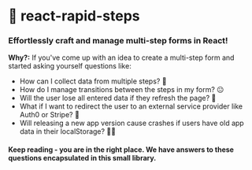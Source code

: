 # 🚀 react-rapid-steps
### Effortlessly craft and manage multi-step forms in React!
**Why?:** If you've come up with an idea to create a multi-step form and started asking yourself questions like:
* How can I collect data from multiple steps? 🤔
* How do I manage transitions between the steps in my form? 😐
* Will the user lose all entered data if they refresh the page? 🫣
* What if I want to redirect the user to an external service provider like Auth0 or Stripe? 🫠
* Will releasing a new app version cause crashes if users have old app data in their localStorage? 😵‍💫

#### Keep reading - you are in the right place. We have answers to these questions encapsulated in this small library.